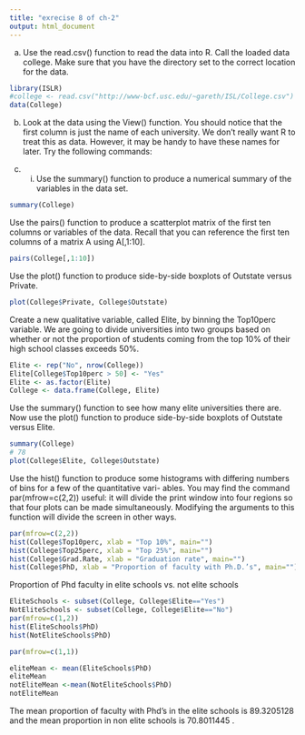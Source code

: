 ```yaml
---
title: "exrecise 8 of ch-2"
output: html_document
---
```

a) Use the read.csv() function to read the data into R. Call the loaded data college. Make sure that you have the directory set to the correct location for the data.
```r
library(ISLR)
#college <- read.csv("http://www-bcf.usc.edu/~gareth/ISL/College.csv")
data(College)
```

b) Look at the data using the View() function. You should notice that the first column is just the name of each university. We don’t really want R to treat this as data. However, it may be handy to have these names for later. Try the following commands:


(c) i. Use the summary() function to produce a numerical summary of the variables in the data set.
```r
summary(College)
```
Use the pairs() function to produce a scatterplot matrix of the first ten columns or variables of the data. Recall that you can reference the first ten columns of a matrix A using A[,1:10].

```r
pairs(College[,1:10]) 

```
Use the plot() function to produce side-by-side boxplots of
Outstate versus Private.


```r
plot(College$Private, College$Outstate)
```
Create a new qualitative variable, called Elite, by binning
the Top10perc variable. We are going to divide universities
into two groups based on whether or not the proportion
of students coming from the top 10% of their high school
classes exceeds 50%.

```r
Elite <- rep("No", nrow(College))
Elite[College$Top10perc > 50] <- "Yes"
Elite <- as.factor(Elite)
College <- data.frame(College, Elite)
```
Use the summary() function to see how many elite universities there are. Now use the plot() function to produce side-by-side boxplots of Outstate versus Elite.

```r
summary(College)
# 78
plot(College$Elite, College$Outstate)
```
Use the hist() function to produce some histograms with differing numbers of bins for a few of the quantitative vari- ables. You may find the command par(mfrow=c(2,2)) useful: it will divide the print window into four regions so that four plots can be made simultaneously. Modifying the arguments to this function will divide the screen in other ways.

```r
par(mfrow=c(2,2))
hist(College$Top10perc, xlab = "Top 10%", main="")
hist(College$Top25perc, xlab = "Top 25%", main="")
hist(College$Grad.Rate, xlab = "Graduation rate", main="")
hist(College$PhD, xlab = "Proportion of faculty with Ph.D.’s", main="")
```
Proportion of Phd faculty in elite schools vs. not elite schools
```r
EliteSchools <- subset(College, College$Elite=="Yes")
NotEliteSchools <- subset(College, College$Elite=="No")
par(mfrow=c(1,2))
hist(EliteSchools$PhD)
hist(NotEliteSchools$PhD)
```

```r
par(mfrow=c(1,1))

eliteMean <- mean(EliteSchools$PhD)
eliteMean
notEliteMean <-mean(NotEliteSchools$PhD)
notEliteMean 
```

The mean proportion of faculty with Phd’s in the elite schools is 89.3205128
 and the mean proportion in non elite schools is 70.8011445
.